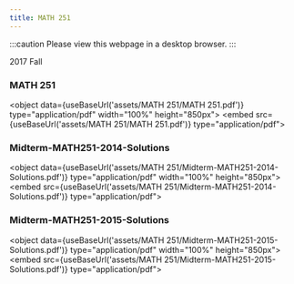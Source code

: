 ```yaml
---
title: MATH 251
---
```



:::caution
Please view this webpage in a desktop browser.
:::

2017 Fall

### MATH 251
<object data={useBaseUrl('assets/MATH 251/MATH 251.pdf')} type="application/pdf" width="100%" height="850px">
    <embed src={useBaseUrl('assets/MATH 251/MATH 251.pdf')} type="application/pdf">
    </embed>
</object>

### Midterm-MATH251-2014-Solutions
<object data={useBaseUrl('assets/MATH 251/Midterm-MATH251-2014-Solutions.pdf')} type="application/pdf" width="100%" height="850px">
    <embed src={useBaseUrl('assets/MATH 251/Midterm-MATH251-2014-Solutions.pdf')} type="application/pdf">
    </embed>
</object>

### Midterm-MATH251-2015-Solutions
<object data={useBaseUrl('assets/MATH 251/Midterm-MATH251-2015-Solutions.pdf')} type="application/pdf" width="100%" height="850px">
    <embed src={useBaseUrl('assets/MATH 251/Midterm-MATH251-2015-Solutions.pdf')} type="application/pdf">
    </embed>
</object>
